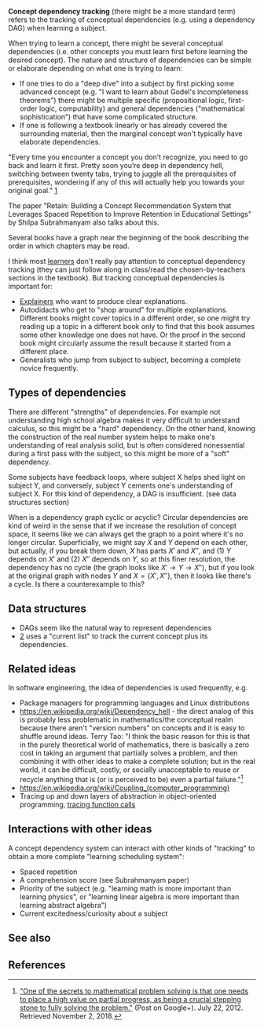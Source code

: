 '''Concept dependency tracking''' (there might be a more standard term) refers to the tracking of conceptual dependencies (e.g. using a dependency DAG) when learning a subject.

When trying to learn a concept, there might be several conceptual dependencies (i.e. other concepts you must learn first before learning the desired concept). The nature and structure of dependencies can be simple or elaborate depending on what one is trying to learn:

* If one tries to do a "deep dive" into a subject by first picking some advanced concept (e.g. "I want to learn about Godel's incompleteness theorems") there might be multiple specific (propositional logic, first-order logic, computability) and general dependencies ("mathematical sophistication") that have some complicated structure.
* If one is following a textbook linearly or has already covered the surrounding material, then the marginal concept won't typically have elaborate dependencies.

"Every time you encounter a concept you don’t recognize, you need to go back and learn it first. Pretty soon you’re deep in dependency hell, switching between twenty tabs, trying to juggle all the prerequisites of prerequisites, wondering if any of this will actually help you towards your original goal." [https://metacademy.org/about]

The paper "Retain: Building a Concept Recommendation System that Leverages Spaced Repetition to Improve Retention in Educational Settings" by Shilpa Subrahmanyam also talks about this.

Several books have a graph near the beginning of the book describing the order in which chapters may be read.

I think most [[learner]]s don't really pay attention to conceptual dependency tracking (they can just follow along in class/read the chosen-by-teachers sections in the textbook). But tracking conceptual dependencies is important for:

* [[Explainer]]s who want to produce clear explanations.
* Autodidacts who get to "shop around" for multiple explanations. Different books might cover topics in a different order, so one might try reading up a topic in a different book only to find that this book assumes some other knowledge one does not have. Or the proof in the second book might circularly assume the result because it started from a different place.
* Generalists who jump from subject to subject, becoming a complete novice frequently.

==Types of dependencies==

There are different "strengths" of dependencies. For example not understanding high school algebra makes it very difficult to understand calculus, so this might be a "hard" dependency. On the other hand, knowing the construction of the real number system helps to make one's understanding of real analysis solid, but is often considered nonessential during a first pass with the subject, so this might be more of a "soft" dependency.

Some subjects have feedback loops, where subject X helps shed light on subject Y, and conversely, subject Y cements one's understanding of subject X. For this kind of dependency, a DAG is insufficient. (see data structures section)

When is a dependency graph cyclic or acyclic? Circular dependencies are kind of weird in the sense that if we increase the resolution of concept space, it seems like we can always get the graph to a point where it's no longer circular. Superficially, we might say <math>X</math> and <math>Y</math> depend on each other, but actually, if you break them down, <math>X</math> has parts <math>X'</math> and <math>X''</math>, and (1) <math>Y</math> depends on <math>X'</math> and (2) <math>X''</math> depends on <math>Y</math>, so at this finer resolution, the dependency has no cycle (the graph looks like <math>X' \rightarrow Y \rightarrow X''</math>), but if you look at the original graph with nodes <math>Y</math> and <math>X=\{X', X''\}</math>, then it looks like there's a cycle. Is there a counterexample to this?

==Data structures==

* DAGs seem like the natural way to represent dependencies
* [https://www.drmaciver.com/2016/05/how-to-read-a-mathematics-textbook/] uses a "current list" to track the current concept plus its dependencies.

==Related ideas==

In software engineering, the idea of dependencies is used frequently, e.g.

* Package managers for programming languages and Linux distributions
* https://en.wikipedia.org/wiki/Dependency_hell - the direct analog of this is probably less problematic in mathematics/the conceptual realm because there aren't "version numbers" on concepts and it is easy to shuffle around ideas. Terry Tao: "I think the basic reason for this is that in the purely theoretical world of mathematics, there is basically a zero cost in taking an argument that partially solves a problem, and then combining it with other ideas to make a complete solution; but in the real world, it can be difficult, costly, or socially unacceptable to reuse or recycle anything that is (or is perceived to be) even a partial failure."<ref>[https://plus.google.com/u/0/+TerenceTao27/posts/Xdm8eiPLWZp "One of the secrets to mathematical problem solving is that one needs to place a high value on partial progress, as being a crucial stepping stone to fully solving the problem."] (Post on Google+). July 22, 2012. Retrieved November 2, 2018.</ref>
* https://en.wikipedia.org/wiki/Coupling_(computer_programming)
* Tracing up and down layers of abstraction in object-oriented programming, [[wikipedia:Call graph|tracing function calls]]

==Interactions with other ideas==

A concept dependency system can interact with other kinds of "tracking" to obtain a more complete "learning scheduling system":

* Spaced repetition
* A comprehension score (see Subrahmanyam paper)
* Priority of the subject (e.g. "learning math is more important than learning physics", or "learning linear algebra is more important than learning abstract algebra")
* Current excitedness/curiosity about a subject

==See also==

==References==

<references/>
